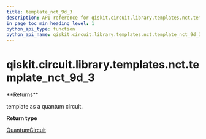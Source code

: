 ```yaml
---
title: template_nct_9d_3
description: API reference for qiskit.circuit.library.templates.nct.template_nct_9d_3
in_page_toc_min_heading_level: 1
python_api_type: function
python_api_name: qiskit.circuit.library.templates.nct.template_nct_9d_3
---
```


<span id="qiskit-circuit-library-templates-nct-template-nct-9d-3" />

# qiskit.circuit.library.templates.nct.template\_nct\_9d\_3

<Function id="qiskit.circuit.library.templates.nct.template_nct_9d_3" isDedicatedPage={true} github="https://github.com/qiskit/qiskit/tree/stable/0.18/qiskit/circuit/library/templates/nct/template_nct_9d_3.py" signature="template_nct_9d_3()">
  **Returns**

  template as a quantum circuit.

  **Return type**

  [QuantumCircuit](qiskit.circuit.QuantumCircuit "qiskit.circuit.QuantumCircuit")
</Function>

